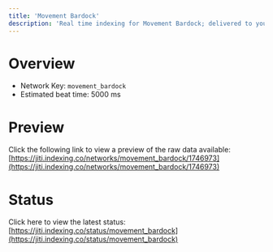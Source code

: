 ```yaml
---
title: 'Movement Bardock'
description: 'Real time indexing for Movement Bardock; delivered to you'
---
```


# Overview
- Network Key: `movement_bardock`
- Estimated beat time: 5000 ms

# Preview
Click the following link to view a preview of the raw data available: [https://jiti.indexing.co/networks/movement_bardock/1746973](https://jiti.indexing.co/networks/movement_bardock/1746973)

# Status
Click here to view the latest status: [https://jiti.indexing.co/status/movement_bardock](https://jiti.indexing.co/status/movement_bardock)
